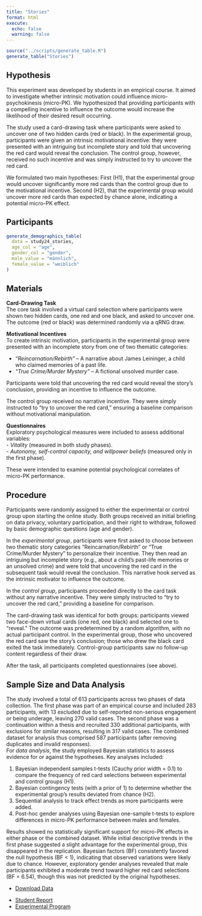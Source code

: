 ```yaml
---
title: "Stories"
format: html
execute: 
  echo: false
  warning: false
---
```


```r
source("../scripts/generate_table.R")
generate_table("Stories")
```

## Hypothesis

This experiment was developed by students in an empirical course. It aimed to investigate whether intrinsic motivation could influence micro-psychokinesis (micro-PK). We hypothesized that providing participants with a compelling incentive to influence the outcome would increase the likelihood of their desired result occurring.

The study used a card-drawing task where participants were asked to uncover one of two hidden cards (red or black). In the experimental group, participants were given an intrinsic motivational incentive: they were presented with an intriguing but incomplete story and told that uncovering the red card would reveal the conclusion. The control group, however, received no such incentive and was simply instructed to try to uncover the red card.

We formulated two main hypotheses: First (H1), that the experimental group would uncover significantly more red cards than the control group due to the motivational incentive. Second (H2), that the experimental group would uncover more red cards than expected by chance alone, indicating a potential micro-PK effect.

## Participants

```r
generate_demographics_table(
  data = study24_stories,
  age_col = "age",
  gender_col = "gender",
  male_value = "männlich",
  female_value = "weiblich"
)
```

## Materials

**Card-Drawing Task**\
The core task involved a virtual card selection where participants were shown two hidden cards, one red and one black, and asked to uncover one. The outcome (red or black) was determined randomly via a qRNG draw.

**Motivational Incentives**\
To create intrinsic motivation, participants in the experimental group were presented with an incomplete story from one of two thematic categories:

-   *"Reincarnation/Rebirth"* – A narrative about James Leininger, a child who claimed memories of a past life.
-   *"True Crime/Murder Mystery"* – A fictional unsolved murder case.

Participants were told that uncovering the red card would reveal the story’s conclusion, providing an incentive to influence the outcome.

The control group received no narrative incentive. They were simply instructed to "try to uncover the red card," ensuring a baseline comparison without motivational manipulation.

**Questionnaires**\
Exploratory psychological measures were included to assess additional variables:\
- *Vitality* (measured in both study phases).\
- *Autonomy, self-control capacity, and willpower beliefs* (measured only in the first phase).

These were intended to examine potential psychological correlates of micro-PK performance.

## Procedure

Participants were randomly assigned to either the experimental or control group upon starting the online study. Both groups received an initial briefing on data privacy, voluntary participation, and their right to withdraw, followed by basic demographic questions (age and gender).

In the *experimental group*, participants were first asked to choose between two thematic story categories "Reincarnation/Rebirth" or "True Crime/Murder Mystery" to personalize their incentive. They then read an intriguing but incomplete story (e.g., about a child’s past-life memories or an unsolved crime) and were told that uncovering the red card in the subsequent task would reveal the conclusion. This narrative hook served as the intrinsic motivator to influence the outcome.

In the *control group*, participants proceeded directly to the card task without any narrative incentive. They were simply instructed to "try to uncover the red card," providing a baseline for comparison.

The card-drawing task was identical for both groups: participants viewed two face-down virtual cards (one red, one black) and selected one to "reveal." The outcome was predetermined by a random algorithm, with no actual participant control. In the experimental group, those who uncovered the red card saw the story’s conclusion; those who drew the black card exited the task immediately. Control-group participants saw no follow-up content regardless of their draw.

After the task, all participants completed questionnaires (see above).

## Sample Size and Data Analysis

The study involved a total of 613 participants across two phases of data collection. The first phase was part of an empirical course and included 283 participants, with 13 excluded due to self-reported non-serious engagement or being underage, leaving 270 valid cases. The second phase was a continuation within a thesis and recruited 330 additional participants, with exclusions for similar reasons, resulting in 317 valid cases. The combined dataset for analysis thus comprised 587 participants (after removing duplicates and invalid responses).\
For *data analysis*, the study employed Bayesian statistics to assess evidence for or against the hypotheses. Key analyses included:

1.  Bayesian independent samples t-tests (Cauchy prior width = 0.1) to compare the frequency of red card selections between experimental and control groups (H1).
2.  Bayesian contingency tests (with a prior of 1) to determine whether the experimental group’s results deviated from chance (H2).
3.  Sequential analysis to track effect trends as more participants were added.
4.  Post-hoc gender analyses using Bayesian one-sample t-tests to explore differences in micro-PK performance between males and females.

Results showed no statistically significant support for micro-PK effects in either phase or the combined dataset. While initial descriptive trends in the first phase suggested a slight advantage for the experimental group, this disappeared in the replication. Bayesian factors (BF) consistently favored the null hypothesis (BF \< 1), indicating that observed variations were likely due to chance. However, exploratory gender analyses revealed that male participants exhibited a moderate trend toward higher red card selections (BF = 6.54), though this was not predicted by the original hypotheses.


::: {.callout-tip title="Data" collapse="false"}
-   [Download Data](../data/stories/stories.csv)
:::

::: {.callout-note title="Resources" collapse="false"}
-   [Student Report](../data/stories/stories-report.pdf)
-   [Experimental Program](https://github.com/mrzdcmps/labreport/blob/main/data/stories/pfade.html)
:::
